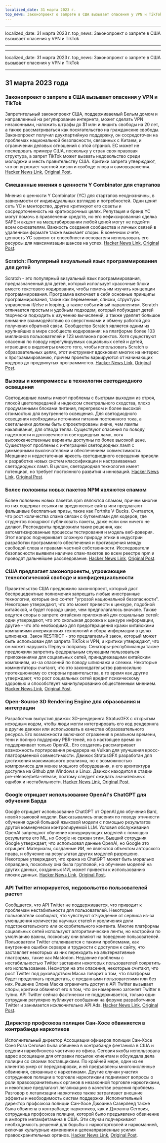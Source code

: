 ```yaml
---
localized_date: 31 марта 2023 г.
top_news: Законопроект о запрете в США вызывает опасения у VPN и TikTok
---
```


---

localized_date: 31 марта 2023 г.
top_news: Законопроект о запрете в США вызывает опасения у VPN и TikTok

---

---

localized_date: 31 марта 2023 г.
top_news: Законопроект о запрете в США вызывает опасения у VPN и TikTok

---



<CallToAction />

<Steps>

## 31 марта 2023 года

### Законопроект о запрете в США вызывает опасения у VPN и TikTok

Запретительный законопроект США, поддерживаемый Белым домом и направленный на регулирование интернета, может сделать VPN незаконными, наложить штрафы до $1 млн и лишить свободы на 20 лет, а также рассматриваться как посягательство на гражданские свободы. Законопроект получил двухпартийную поддержку, он сосредоточен на проблемах национальной безопасности, связанных с Китаем, и ограничении деловых отношений с этой страной. ЕС может не последовать примеру США, поскольку у стран своя правовая структура, а запрет TikTok может вызвать недовольство среди молодежи и месть правительству США. Критики запрета утверждают, что он угрожает частной жизни и свободе слова и самовыражения.
[Hacker News Link](http://news.ycombinator.com/item?id=35366955), [Original Post](https://www.youtube.com/watch?v=FWQGA_n5Z4M).

### Смешанные мнения о ценности Y Combinator для стартапов

Мнения о ценности Y Combinator (YC) для стартапов неоднозначны, в зависимости от индивидуальных взглядов и потребностей. Одни ценят сеть YC и менторство, другие критикуют его советы и сосредоточенность на краткосрочных целях. Репутация и бренд YC могут помочь в привлечении средств, но его нефиксированная сделка SAFE и акцент на масштабировании любой ценой могут не подойти всем основателям. Важность создания сообщества и личных связей в удаленном формате также вызывает споры. В конечном счете, ценность YC зависит от способности основателя использовать его ресурсы для максимизации шансов на успех.
[Hacker News Link](http://news.ycombinator.com/item?id=35373019), [Original Post](https://acecreamu.substack.com/p/is-y-combinator-worth-the-money).

### Scratch: Популярный визуальный язык программирования для детей

Scratch - это популярный визуальный язык программирования, предназначенный для детей, который использует красочные блоки вместо текстового кодирования, чтобы помочь им изучить концепции программирования. Программа включает в себя основные принципы программирования, такие как переменные, списки, структуры управления if/else и looping, а также событийный параллелизм. Scratch отличается простым и удобным подходом, который побуждает детей творчески подходить к изучению вычислений, а также уделяет большое внимание взаимодействию со сверстниками и обмену работой для получения обратной связи. Сообщество Scratch является одним из крупнейших в мире сообществ кодирования: на платформе более 103 миллионов пользователей и 123 миллиона проектов. Хотя существуют опасения по поводу нерегулируемых социальных сетей и детей, играющих в видеоигры вместо того, чтобы использовать Scratch в образовательных целях, этот инструмент вдохновил многих на интерес к программированию, причем проекты варьируются от начинающих кодеров до продвинутых программистов.
[Hacker News Link](http://news.ycombinator.com/item?id=35373052), [Original Post](https://scratch.mit.edu/about).

### Вызовы и компромиссы в технологии светодиодного освещения

Светодиодные лампы имеют проблемы с быстрым выходом из строя, плохой цветопередачей и индексом спектрального сходства, плохо продуманными блоками питания, перегревом и более высокой стоимостью для внутреннего освещения. Для светодиодного освещения необходимы источники питания постоянного тока, а светильники должны быть спроектированы иначе, чем лампы накаливания, для отвода тепла. Существуют опасения по поводу надежности и долговечности светодиодных ламп, хотя высококачественные варианты доступны по более высокой цене. Существуют проблемы с интеграцией светодиодных ламп с диммерными выключателями и обеспечением совместимости. Мерцание и недостаточная яркость светодиодного освещения привели к разработке новых систем классификации и настраиваемых светодиодных ламп. В целом, светодиодная технология имеет потенциал, но требует постоянного развития и инноваций.
[Hacker News Link](http://news.ycombinator.com/item?id=35371750), [Original Post](https://nymag.com/strategist/article/led-light-bulbs-investigation.html).

### Более половины новых пакетов NPM являются спамом

Более половины новых пакетов npm являются спамом, причем многие из них содержат ссылки на вредоносные сайты или предлагают фальшивые бесплатные призы, такие как Fortnite V-Bucks. Считается, что рост количества спама связан с буткемпами для кодеров, где студентов поощряют публиковать пакеты, даже если они ничего не делают. Респонденты предложили такие решения, как автоматизированные процессы тестирования и модель веб-доверия. Этот вопрос подчеркивает сложную природу этики в индустрии разработки программного обеспечения и противоречия между свободой слова и правами частной собственности. Исследователи безопасности выявили наличие спам-пакетов во всем реестре npm и проводят дальнейшее расследование.
[Hacker News Link](http://news.ycombinator.com/item?id=35370728), [Original Post](https://blog.sandworm.dev/one-in-two-new-npm-packages-is-seo-spam-right-now).

### США предлагает законопроекты, угрожающие технологической свободе и конфиденциальности

Правительство США предложило законопроект, который даст беспрецедентные полномочия запрещать любые иностранные технологии, которые оно сочтет "угрозой национальной безопасности". Некоторые утверждают, что это может привести к цензуре, подобной китайской, и будет гораздо шире, чем предполагалось вначале. Также ведутся споры о запрете китайских приложений для социальных сетей: одни утверждают, что это скользкая дорожка к цензуре информации, другие - что это необходимо для предотвращения кражи китайскими компаниями американских технологий и сбора информации в целях шпионажа. Закон RESTRICT - это предлагаемый закон, который может быть использован для запрета TikTok и VPN, и критики утверждают, что он может нарушить Первую поправку. Сенаторы-республиканцы также предложили запретить федеральным служащим пользоваться приложениями для социальных сетей, принадлежащими китайским компаниям, из-за опасений по поводу шпионажа и слежки. Некоторые комментаторы считают, что это законодательство равносильно протекционизму со стороны правительства, в то время как другие утверждают, что рост социальных сетей вредит психическому здоровью и способствует манипулированию общественным мнением.
[Hacker News Link](http://news.ycombinator.com/item?id=35369075), [Original Post](https://www.vice.com/en/article/4a3ddb/restrict-act-insanely-broad-ban-tiktok-vpns).

### Open-Source 3D Rendering Engine для образования и интеграции

Разработчик выпустил движок 3D-рендеринга StratusGFX с открытым исходным кодом, чтобы люди могли интегрировать его код рендеринга в другие движки или использовать в качестве образовательного ресурса. Его возможности включают отражения в реальном времени, тени и полную поддержку PBR-теней, но в настоящее время он поддерживает только OpenGL. Его создатель рассматривает возможность портирования рендерера на Vulkan для улучшения кросс-платформенной совместимости. Движок StratusGFX разработан для достижения максимального реализма, но с возможностью компромисса для менее мощного оборудования, и его архитектура доступна на Github для Windows и Linux. Движок находится в стадии pre-release/beta-release, поэтому следует ожидать значительных ошибок и нестабильности.
[Hacker News Link](http://news.ycombinator.com/item?id=35370284), [Original Post](https://github.com/KTStephano/StratusGFX).

### Google отрицает использование OpenAI's ChatGPT для обучения Барда

Google отрицает использование ChatGPT от OpenAI для обучения Bard, новой языковой модели. Высказывались опасения по поводу этичности обучения одной большой языковой модели с помощью результатов другой коммерчески контролируемой LLM. Условия обслуживания OpenAI запрещают обучение конкурирующих моделей с помощью результатов его ML, но Google не связан этим. Бывший сотрудник Google утверждает, что использовал данные OpenAI, но Google это отрицает. Материалы, созданные ИИ, не являются объектом авторского права, и обучение на результатах других моделей разрешено. Некоторые утверждают, что кража из ChatGPT может быть морально оправдана, поскольку она была групповой, но обучение моделей на других данных, созданных ИИ, может привести к использованию плохих данных.
[Hacker News Link](http://news.ycombinator.com/item?id=35370915), [Original Post](https://twitter.com/steventey/status/1641267979399704576).

### API Twitter игнорируется, недовольство пользователей растет

Сообщается, что API Twitter не поддерживается, что приводит к проблемам нестабильности для пользователей. Некоторые пользователи сообщают, что чувствуют отчуждение от сервиса из-за уменьшения количества научных статей и увеличения доли подстрекательского или оскорбительного контента. Многие платформы социальных сетей используют алгоритмические ленты, но настройки по умолчанию важны, поскольку они влияют на поведение пользователей. Пользователи Twitter сталкиваются с такими проблемами, как внутренние ошибки сервера и трудности с доступом к сайту, что заставляет некоторых из них переходить на альтернативные платформы, такие как Mastodon. Недавние проблемы с нестабильностью Twitter заставили некоторых пользователей сократить его использование. Несмотря на эти опасения, некоторые считают, что рост Twitter под руководством Маска говорит о том, что платформа будет продолжать процветать, с преданными пользователями или без них. Решение Элона Маска ограничить доступ к API Twitter вызывает споры, критики обвиняют его в том, что он намеренно загоняет Twitter в тупик. API Twitter сейчас фактически не поддерживается, только один сотрудник регулярно публикует сообщения на форуме разработчиков Twitter и занимается исключительно API Ads.
[Hacker News Link](http://news.ycombinator.com/item?id=35370152), [Original Post](https://snarfed.org/the-twitter-api-is-now-effectively-unmaintained).

### Директор профсоюза полиции Сан-Хосе обвиняется в контрабанде наркотиков

Исполнительный директор Ассоциации офицеров полиции Сан-Хосе Соня Роза Сеговия была обвинена в контрабанде фентанила в США и ведении наркобизнеса частично из офиса. Сеговия якобы использовала адрес ассоциации для отправки посылок клиентам и обсуждала дела полиции со своими поставщиками. По крайней мере, один из ее клиентов умер от передозировки, и ей предъявлены многочисленные обвинения, связанные с наркотиками. Другие случаи участия сотрудников полиции в торговле наркотиками поднимают вопросы о роли правоохранительных органов в незаконной торговле наркотиками, и некоторые предлагают легализацию в качестве решения проблемы. Разговор о легализации наркотиков также затрагивает внешние эффекты и необходимость систем поддержки. Исполнительный директор профсоюза полиции Сан-Хосе Джоанна Сазерленд также была обвинена в контрабанде наркотиков, как и Джоанна Сеговия, сотрудница профсоюза полиции, которой было предъявлено обвинение в импорте метамфетамина в США. Эти случаи подчеркивают необходимость решений для борьбы с наркоторговлей и наркоманией, включая культурные изменения и целенаправленные усилия правоохранительных органов.
[Hacker News Link](http://news.ycombinator.com/item?id=35376488), [Original Post](https://www.washingtonexaminer.com/news/crime/san-jose-police-union-director-smuggle-fentanyl-charge).

</Steps>
